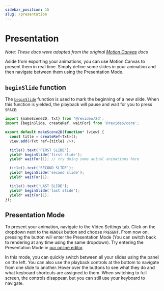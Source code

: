 ```yaml
---
sidebar_position: 15
slug: /presentation
---
```



# Presentation

*Note: These docs were adopted from the original [Motion Canvas](https://motioncanvas.io/docs/) docs*

Aside from exporting your animations, you can use Motion Canvas to present them
in real time. Simply define some slides in your animation and then navigate
between them using the Presentation Mode.

## `beginSlide` function

The [`beginSlide`](/api/core/utils#beginSlide) function is used to mark the
beginning of a new slide. When this function is yielded, the playback will pause
and wait for you to press `SPACE`:

```ts
import {makeScene2D, Txt} from '@revideo/2d';
import {beginSlide, createRef, waitFor} from '@revideo/core';

export default makeScene2D(function* (view) {
  const title = createRef<Txt>();
  view.add(<Txt ref={title} />);

  title().text('FIRST SLIDE');
  yield* beginSlide('first slide');
  yield* waitFor(1); // try doing some actual animations here

  title().text('SECOND SLIDE');
  yield* beginSlide('second slide');
  yield* waitFor(1);

  title().text('LAST SLIDE');
  yield* beginSlide('last slide');
  yield* waitFor(1);
});
```

## Presentation Mode

To present your animation, navigate to the Video Settings <VideoSettings
  className="icon-inline"
  alt="Video Settings"
  title="Video Settings"
/> tab. Click on the dropdown next to the `RENDER` button and choose `PRESENT`.
From now on, pressing the button will enter the Presentation Mode (You can
switch back to rendering at any time using the same dropdown). Try entering the
Presentation Mode in <a href="/editor/presentation/" target="_blank">our online
editor</a>.

In this mode, you can quickly switch between all your slides using the panel on
the left. You can also use the playback controls at the bottom to navigate from
one slide to another. Hover over the buttons to see what they do and what
keyboard shortcuts are assigned to them. When switching to full screen, the
controls disappear, but you can still use your keyboard to navigate.
